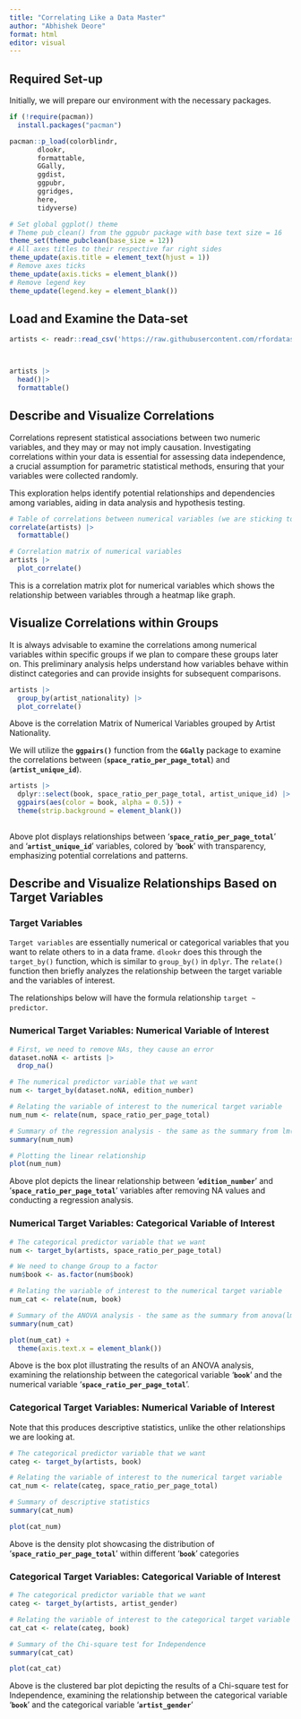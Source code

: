 ```yaml
---
title: "Correlating Like a Data Master"
author: "Abhishek Deore"
format: html
editor: visual
---
```


## Required Set-up

Initially, we will prepare our environment with the necessary packages.

```r
if (!require(pacman))
  install.packages("pacman")

pacman::p_load(colorblindr,
       dlookr,
       formattable,
       GGally,
       ggdist,
       ggpubr,
       ggridges,
       here,
       tidyverse)

# Set global ggplot() theme
# Theme pub_clean() from the ggpubr package with base text size = 16
theme_set(theme_pubclean(base_size = 12)) 
# All axes titles to their respective far right sides
theme_update(axis.title = element_text(hjust = 1))
# Remove axes ticks
theme_update(axis.ticks = element_blank()) 
# Remove legend key
theme_update(legend.key = element_blank())
```

## Load and Examine the Data-set

```r
artists <- readr::read_csv('https://raw.githubusercontent.com/rfordatascience/tidytuesday/master/data/2023/2023-01-17/artists.csv')



artists |>
  head()|>
  formattable()

```

## **Describe and Visualize Correlations**

Correlations represent statistical associations between two numeric variables, and they may or may not imply causation. Investigating correlations within your data is essential for assessing data independence, a crucial assumption for parametric statistical methods, ensuring that your variables were collected randomly.

This exploration helps identify potential relationships and dependencies among variables, aiding in data analysis and hypothesis testing.

```r
# Table of correlations between numerical variables (we are sticking to the default Pearson's r coefficient)
correlate(artists) |>
  formattable()
```

```r
# Correlation matrix of numerical variables
artists |>
  plot_correlate()
```

This is a correlation matrix plot for numerical variables which shows the relationship between variables through a heatmap like graph.

## **Visualize Correlations within Groups**

It is always advisable to examine the correlations among numerical variables within specific groups if we plan to compare these groups later on. This preliminary analysis helps understand how variables behave within distinct categories and can provide insights for subsequent comparisons.

```r
artists |>
  group_by(artist_nationality) |>
  plot_correlate()
```

Above is the correlation Matrix of Numerical Variables grouped by Artist Nationality.

We will utilize the **`ggpairs()`** function from the **`GGally`** package to examine the correlations between (**`space_ratio_per_page_total`**) and (**`artist_unique_id`**).

```r
artists |> 
  dplyr::select(book, space_ratio_per_page_total, artist_unique_id) |>
  ggpairs(aes(color = book, alpha = 0.5)) +
  theme(strip.background = element_blank())
  
```

Above plot displays relationships between '**`space_ratio_per_page_total`**' and '**`artist_unique_id`**' variables, colored by '**`book`**' with transparency, emphasizing potential correlations and patterns.

## **Describe and Visualize Relationships Based on Target Variables**

### Target Variables

`Target variables` are essentially numerical or categorical variables that you want to relate others to in a data frame. `dlookr` does this through the `target_by()` function, which is similar to `group_by()` in `dplyr`. The `relate()` function then briefly analyzes the relationship between the target variable and the variables of interest.

The relationships below will have the formula relationship `target ~ predictor`.

### **Numerical Target Variables: Numerical Variable of Interest**

```r
# First, we need to remove NAs, they cause an error
dataset.noNA <- artists |> 
  drop_na()

# The numerical predictor variable that we want
num <- target_by(dataset.noNA, edition_number)

# Relating the variable of interest to the numerical target variable
num_num <- relate(num, space_ratio_per_page_total)

# Summary of the regression analysis - the same as the summary from lm(Formula)
summary(num_num)
```

```r
# Plotting the linear relationship
plot(num_num)
```

Above plot depicts the linear relationship between '**`edition_number`**' and '**`space_ratio_per_page_total`**' variables after removing NA values and conducting a regression analysis.

### **Numerical Target Variables: Categorical Variable of Interest**

```r
# The categorical predictor variable that we want
num <- target_by(artists, space_ratio_per_page_total) 

# We need to change Group to a factor
num$book <- as.factor(num$book)

# Relating the variable of interest to the numerical target variable
num_cat <- relate(num, book)

# Summary of the ANOVA analysis - the same as the summary from anova(lm(Formula))
summary(num_cat)
```

```r
plot(num_cat) + 
  theme(axis.text.x = element_blank())
```

Above is the box plot illustrating the results of an ANOVA analysis, examining the relationship between the categorical variable '**`book`**' and the numerical variable '**`space_ratio_per_page_total`**'.

### **Categorical Target Variables: Numerical Variable of Interest**

Note that this produces descriptive statistics, unlike the other relationships we are looking at.

```r
# The categorical predictor variable that we want
categ <- target_by(artists, book)

# Relating the variable of interest to the numerical target variable
cat_num <- relate(categ, space_ratio_per_page_total)

# Summary of descriptive statistics
summary(cat_num)
```

```r
plot(cat_num) 
```

Above is the density plot showcasing the distribution of '**`space_ratio_per_page_total`**' within different '**`book`**' categories

### **Categorical Target Variables: Categorical Variable of Interest**

```r
# The categorical predictor variable that we want
categ <- target_by(artists, artist_gender)

# Relating the variable of interest to the categorical target variable
cat_cat <- relate(categ, book)

# Summary of the Chi-square test for Independence
summary(cat_cat)
```

```r
plot(cat_cat)
```

Above is the clustered bar plot depicting the results of a Chi-square test for Independence, examining the relationship between the categorical variable '**`book`**' and the categorical variable '**`artist_gender`**'
